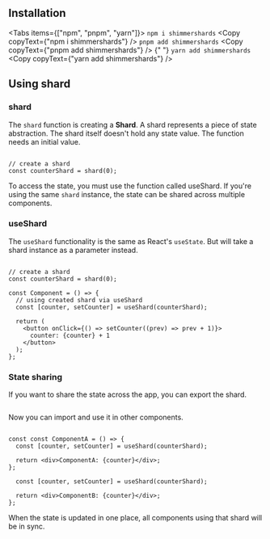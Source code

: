 
## Installation

<Tabs items={["npm", "pnpm", "yarn"]}>
  <Tab>
    ```npm i shimmershards``` <Copy copyText={"npm i shimmershards"} />
  </Tab>
  <Tab>
    ```pnpm add shimmershards``` <Copy copyText={"pnpm add shimmershards"} />
  </Tab>
  <Tab>
    {" "}
    ```yarn add shimmershards``` <Copy copyText={"yarn add shimmershards"} />
  </Tab>
</Tabs>

## Using shard

### shard

The `shard` function is creating a **Shard**. A shard represents a piece of state abstraction. The shard itself doesn't
hold any state value. The function needs an initial value.

```tsx

// create a shard
const counterShard = shard(0);
```

To access the state, you must use the function called useShard.
If you're using the same `shard` instance, the state can be shared across multiple components.

### useShard

The `useShard` functionality is the same as React's `useState`. But will take a shard instance as a parameter instead.

```tsx

// create a shard
const counterShard = shard(0);

const Component = () => {
  // using created shard via useShard
  const [counter, setCounter] = useShard(counterShard);

  return (
    <button onClick={() => setCounter((prev) => prev + 1)}>
      counter: {counter} + 1
    </button>
  );
};
```

### State sharing

If you want to share the state across the app, you can export the shard.

```tsx

```

Now you can import and use it in other components.

```tsx

const const ComponentA = () => {
  const [counter, setCounter] = useShard(counterShard);

  return <div>ComponentA: {counter}</div>;
};

  const [counter, setCounter] = useShard(counterShard);

  return <div>ComponentB: {counter}</div>;
};

```

When the state is updated in one place, all components using that shard will be in sync.
